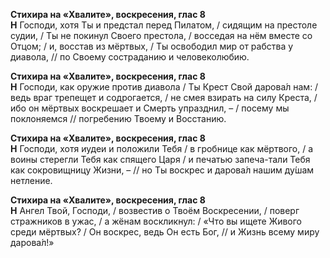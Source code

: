 **Стихира на «Хвалите», воскресения, глас 8**  
**Н** Господи, хотя Ты и предстал перед Пилатом, / сидящим на престоле судии, / Ты не покинул Своего престола, / восседая на нём вместе со Отцом; / и, восстав из мёртвых, / Ты освободил мир от рабства у диавола, // по Своему состраданию и человеколюбию.

**Стихира на «Хвалите», воскресения, глас 8**  
**Н** Господи, как оружие против диавола / Ты Крест Свой дарова́л нам: / ведь враг трепещет и содрогается, / не смея взирать на силу Креста, / ибо он мёртвых воскрешает и Смерть упразднил, – / посему мы поклоняемся // погребению Твоему и Восстанию.

**Стихира на «Хвалите», воскресения, глас 8**  
**Н** Господи, хотя иудеи и положили Тебя / в гробнице как мёртвого, / а воины стерегли Тебя как спящего Царя / и печатью запеча-тали Тебя как сокровищницу Жизни, – // но Ты воскрес и дарова́л нашим ду́шам нетление.

**Стихира на «Хвалите», воскресения, глас 8**  
**Н** Ангел Твой, Господи, / возвестив о Твоём Воскресении, / поверг стражников в ужас, / а жёнам воскликнул: / «Что вы ищете Живого среди мёртвых? / Он воскрес, ведь Он есть Бог, // и Жизнь всему миру дарова́л!»
